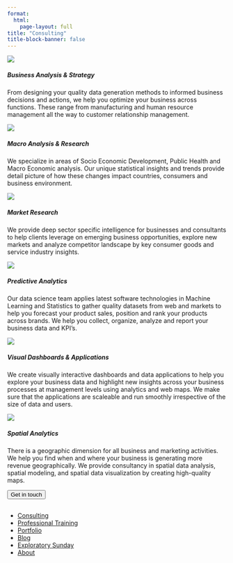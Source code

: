 ```yaml
---
format:
  html:
    page-layout: full
title: "Consulting"
title-block-banner: false
---
```


::: {.consult .grid}
::: {.consulting .g-col-4}
<img src="images/services/business-analysis-strategy.png" class="card-img-top"/>

<h5 class="card-title">

Business Analysis & Strategy

</h5>

<p class="card-text">

From designing your quality data generation methods to informed business decisions and actions, we help you optimize your business across functions. These range from manufacturing and human resource management all the way to customer relationship management.

</p>
:::

::: {.consulting .g-col-4}
<img src="images/services/Macro-Analysis-Research.png" class="card-img-top"/>

<h5 class="card-title">

Macro Analysis & Research

</h5>

<p class="card-text">

We specialize in areas of Socio Economic Development, Public Health and Macro Economic analysis. Our unique statistical insights and trends provide detail picture of how these changes impact countries, consumers and business environment.

</p>
:::

::: {.consulting .g-col-4}
<img src="images/services/market-analysis.png" class="card-img-top"/>

<h5 class="card-title">

Market Research

</h5>

<p class="card-text">

We provide deep sector specific intelligence for businesses and consultants to help clients leverage on emerging business opportunities, explore new markets and analyze competitor landscape by key consumer goods and service industry insights.

</p>
:::

::: {.consulting .g-col-4}
<img src="images/services/datascience.png" class="card-img-top"/>

<h5 class="card-title">

Predictive Analytics

</h5>

<p class="card-text">

Our data science team applies latest software technologies in Machine Learning and Statistics to gather quality datasets from web and markets to help you forecast your product sales, position and rank your products across brands. We help you collect, organize, analyze and report your business data and KPI's.

</p>
:::

::: {.consulting .g-col-4}
<img src="images/services/visualization&amp;shiny.png" class="card-img-top"/>

<h5 class="card-title">

Visual Dashboards & Applications

</h5>

<p class="card-text">

We create visually interactive dashboards and data applications to help you explore your business data and highlight new insights across your business processes at management levels using analytics and web maps. We make sure that the applications are scaleable and run smoothly irrespective of the size of data and users.

</p>
:::

::: {.consulting .g-col-4}
<img src="images/services/workflow.png" class="card-img-top"/>

<h5 class="card-title">

Spatial Analytics

</h5>

<p class="card-text">

There is a geographic dimension for all business and marketing activities. We help you find when and where your business is generating more revenue geographically. We provide consultancy in spatial data analysis, spatial modeling, and spatial data visualization by creating high-quality maps.

</p>
:::
:::

::: button3
<a href="consulting.qmd"> <button class="btn btn-outline-primary btn-lg">Get in touch</button> </a>
:::

::: footer
<h2>

</h2>

::: social
<a href="https://www.facebook.com/profile.php?id=100088076201356"><i class="bi bi-facebook"></i></a> <a href="https://twitter.com/StatDevs "><i class="bi bi-twitter"></i></a> <a href="https://www.linkedin.com/company/stat-devs"><i class="bi bi-linkedin"></i></a> <a href="https://github.com/Stat-Devs"><i class="bi bi-github"></i></a>
:::

<ul class="links">

<li><a href="consulting.qmd">Consulting</a></li>

<li><a href="training.qmd">Professional Training</a></li>

<li><a href="portfolio.qmd">Portfolio</a></li>

<li><a href="blog.qmd">Blog</a></li>

<li><a href="exploratory-sunday.qmd">Exploratory Sunday</a></li>

<li><a href="about.qmd">About</a></li>

</ul>
:::

